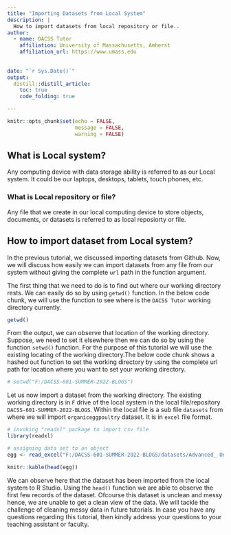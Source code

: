 ```yaml
---
title: "Importing Datasets from Local System"
description: |
  How to import datasets from local repository or file..
author:
  - name: DACSS Tutor
    affiliation: University of Massachusetts, Amherst
    affiliation_url: https://www.umass.edu
    
    
date: "`r Sys.Date()`"
output:
  distill::distill_article:
    toc: true
    code_folding: true

---
```


```r

knitr::opts_chunk$set(echo = FALSE,
                      message = FALSE,
                      warning = FALSE)

```


## What is Local system?

Any computing device with data storage ability is referred to as our Local system. It could be our laptops, desktops, tablets, touch phones, etc. 

### What is Local repository or file?

Any file that we create in our local computing device to store objects, documents, or datasets is referred to as local reposiorty or file.


## How to import dataset from Local system?

In the previous tutorial, we discussed importing datasets from Github. Now, we will discuss how easily we can import datasets from any file from our system without giving the complete `url` path in the function argument. 

The first thing that we need to do is to find out where our working directory rests. We can easily do so by using `getwd()` function. In the below code chunk, we will use the function to see where is the `DACSS Tutor` working directory currently. 



```r

getwd()

```
From the output, we can observe that location of the working directory. Suppose, we need to set it elsewhere then we can do so by using the function `setwd()` function. For the purpose of this tutorial we will use the existing locating of the working directory.The below code chunk shows a hashed out function to set the working directory by using the complete url path for location where you want to set your working directory. 


```r

# setwd("F:/DACSS-601-SUMMER-2022-BLOGS")


```

Let us now import a dataset from the working directory. The existing working directory is in `F` drive of the local system in the local file/repository `DACSS-601-SUMMER-2022-BLOGS`. Within the local file is a sub file `datasets` from where we will import `organiceggpoultry` dataset. It is in `excel` file format. 


```r

# invoking "readxl" package to import csv file
library(readxl)

# assigning data set to an object
egg <- read_excel("F:/DACSS-601-SUMMER-2022-BLOGS/datasets/Advanced_ Uncleaned datasets/organiceggpoultry.xlsx")

knitr::kable(head(egg))

```

We can observe here that the dataset has been imported from the local system to R Studio. Using the `head()` function we are able to observe the first few records of the dataset. Ofcourse this dataset is unclean and messy hence, we are unable to get a clean view of the data. We will tackle the challenge of cleaning messy data in future tutorials. In case you have any questions regarding this tutorial, then kindly address your questions to your teaching assistant or faculty.
